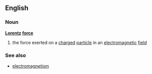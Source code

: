 ==English==
===Noun===
{{wikipedia}}
'''[[Lorentz]] [[force]]'''
#{{physics}} the force exerted on a [[charge]]d [[particle]] in an [[electromagnetic]] [[field]]
===See also===
*[[electromagnetism]]